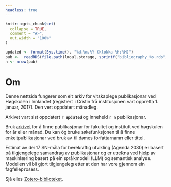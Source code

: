 ```yaml
---
headless: true
---
```


```r
knitr::opts_chunk$set(
  collapse = TRUE,
  comment = "#>",
  out.width = "100%"
)
```

```r
updated <- format(Sys.time(), "%d.%m.%Y (klokka %H:%M)")
pub <-  readRDS(file.path(local.storage, sprintf("bibliography_%s.rds", "no")))
n <- nrow(pub)
```

# Om

Denne nettsida fungerer som eit arkiv for vitskaplege publikasjonar ved 
Høgskulen i Innlandet (registrert i Cristin frå institusjonen vart oppretta 1. 
januar, 2017). Den vert oppdatert månadleg.

Arkivet vart sist oppdatert **`r updated`** og inneheld **`r n`** publikasjonar.

Bruk [arkivet](#archive) for å finne publikasjonar for fakultet og institutt ved 
høgskulen for år eller månad. Du kan òg bruke søkefunksjonen til å finne 
enkeltpublikasjonar ved bruk av til dømes forfattarnamn eller tittel.

Estimat av dei 17 SN-måla for berekraftig utvikling (Agenda 2030) er basert på 
tilgjengelege samandrag av publikasjonar og er utrekna ved hjelp av maskinlæring
basert på ein språkmodell (LLM) og semantisk analyse. Modellen vil bli gjort tilgjengeleg
etter at den har vore gjennom ein fagfelleprosess. 


Sjå elles 
[Zotero-biblioteket](https://www.zotero.org/groups/5022929/hinn/library).